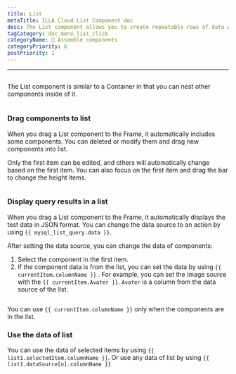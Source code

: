 ```yaml
---
title: List
metaTitle: ILLA Cloud List Component doc
desc: The List component allows you to create repeatable rows of data whose look and feel are defined by you.
tagCategory: doc_menu_list_click
categoryName: 🧬 Assemble components
categoryPriority: 6
postPriority: 1
---
```


* * *

## <h2 hidden>List</h2>

The List component is similar to a Container in that you can nest other components inside of it.

<img
  src='https://cdn.illacloud.com/official-website/img/docs/assemble/list.png'
  alt=""
/>

### Drag components to list

When you drag a List component to the Frame, it automatically includes some components. You can deleted or modify them and drag new components into list. 

Only the first item can be edited, and others will automatically change based on the first item. You can also focus on the first item and drag the bar to change the height items.

<img
  src='https://cdn.illacloud.com/official-website/img/docs/assemble/list1.png'
  alt=""
/>

### Display query results in a list

When you drag a List component to the Frame, it automatically displays the test data in JSON format. You can change the data source to an action by using `{{ mysql_list_query.data }}`. 

After setting the data source, you can change the data of components:

1.  Select the component in the first item. 
2.  If the component data is from the list, you can set the data by using `{{ currentItem.columnName }}` . For example, you can set the image source with the `{{ currentItem.Avater }}`. `Avater` is a column from the data source of the list.

<img
  src='https://cdn.illacloud.com/official-website/img/docs/assemble/list2.png'
  alt=""
/>

You can use  `{{ currentItem.columnName }}` only when the components are in the list. 

### Use the data of list

You can use the data of selected items by using `{{ list1.selectedItem.columnName }}`. Or use any data of list by using `{{ list1.dataSource[n].columnName }}`

<img
  src='https://cdn.illacloud.com/official-website/img/docs/assemble/list3.png'
  alt=""
/>
